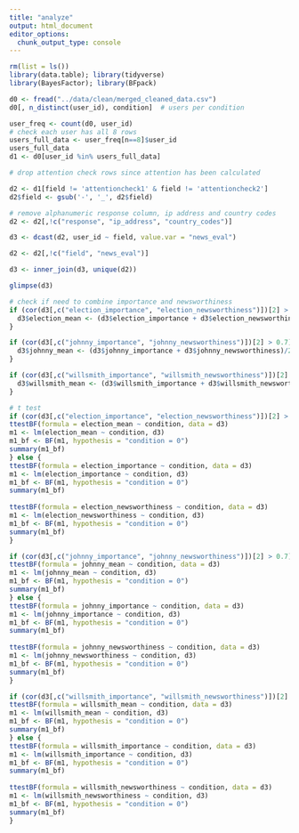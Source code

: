 ```yaml
---
title: "analyze"
output: html_document
editor_options: 
  chunk_output_type: console
---
```


```r
rm(list = ls())
library(data.table); library(tidyverse)
library(BayesFactor); library(BFpack)
```

```r
d0 <- fread("../data/clean/merged_cleaned_data.csv")
d0[, n_distinct(user_id), condition]  # users per condition

user_freq <- count(d0, user_id)
# check each user has all 8 rows
users_full_data <- user_freq[n==8]$user_id
users_full_data
d1 <- d0[user_id %in% users_full_data]

# drop attention check rows since attention has been calculated

d2 <- d1[field != 'attentioncheck1' & field != 'attentioncheck2']
d2$field <- gsub('-', '_', d2$field)

# remove alphanumeric response column, ip address and country codes
d2 <- d2[,!c("response", "ip_address", "country_codes")]

d3 <- dcast(d2, user_id ~ field, value.var = "news_eval")

d2 <- d2[,!c("field", "news_eval")]

d3 <- inner_join(d3, unique(d2))

glimpse(d3)

# check if need to combine importance and newsworthiness
if (cor(d3[,c("election_importance", "election_newsworthiness")])[2] > 0.7) {
  d3$election_mean <- (d3$election_importance + d3$election_newsworthiness)/2
}

if (cor(d3[,c("johnny_importance", "johnny_newsworthiness")])[2] > 0.7) {
  d3$johnny_mean <- (d3$johnny_importance + d3$johnny_newsworthiness)/2
}

if (cor(d3[,c("willsmith_importance", "willsmith_newsworthiness")])[2] > 0.7) {
  d3$willsmith_mean <- (d3$willsmith_importance + d3$willsmith_newsworthiness)/2
}

# t test
if (cor(d3[,c("election_importance", "election_newsworthiness")])[2] > 0.7) {
ttestBF(formula = election_mean ~ condition, data = d3)
m1 <- lm(election_mean ~ condition, d3)
m1_bf <- BF(m1, hypothesis = "condition = 0")
summary(m1_bf)
} else {
ttestBF(formula = election_importance ~ condition, data = d3)
m1 <- lm(election_importance ~ condition, d3)
m1_bf <- BF(m1, hypothesis = "condition = 0")
summary(m1_bf)
  
ttestBF(formula = election_newsworthiness ~ condition, data = d3)
m1 <- lm(election_newsworthiness ~ condition, d3)
m1_bf <- BF(m1, hypothesis = "condition = 0")
summary(m1_bf)
}

if (cor(d3[,c("johnny_importance", "johnny_newsworthiness")])[2] > 0.7) {
ttestBF(formula = johnny_mean ~ condition, data = d3)
m1 <- lm(johnny_mean ~ condition, d3)
m1_bf <- BF(m1, hypothesis = "condition = 0")
summary(m1_bf)
} else {
ttestBF(formula = johnny_importance ~ condition, data = d3)
m1 <- lm(johnny_importance ~ condition, d3)
m1_bf <- BF(m1, hypothesis = "condition = 0")
summary(m1_bf)
  
ttestBF(formula = johnny_newsworthiness ~ condition, data = d3)
m1 <- lm(johnny_newsworthiness ~ condition, d3)
m1_bf <- BF(m1, hypothesis = "condition = 0")
summary(m1_bf)
}

if (cor(d3[,c("willsmith_importance", "willsmith_newsworthiness")])[2] > 0.7) {
ttestBF(formula = willsmith_mean ~ condition, data = d3)
m1 <- lm(willsmith_mean ~ condition, d3)
m1_bf <- BF(m1, hypothesis = "condition = 0")
summary(m1_bf)
} else {
ttestBF(formula = willsmith_importance ~ condition, data = d3)
m1 <- lm(willsmith_importance ~ condition, d3)
m1_bf <- BF(m1, hypothesis = "condition = 0")
summary(m1_bf)
  
ttestBF(formula = willsmith_newsworthiness ~ condition, data = d3)
m1 <- lm(willsmith_newsworthiness ~ condition, d3)
m1_bf <- BF(m1, hypothesis = "condition = 0")
summary(m1_bf)
}


```
